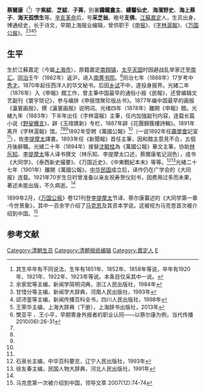'''蔡爾康'''（{{Bd|1851年||1921年|}}<ref>其生卒年有不同说法，生年有1851年、1852年、1858年等说，卒年有1920年、1921年、1922年、1923年等说。本条目仅采其中一说。</ref>）字'''紫紱'''、'''芝紱'''、'''子茀'''，別署'''鑄鐵盦主'''、'''縷馨仙史'''、'''海濱野史'''、'''海上蔡子'''、'''海天孤愤生'''等。[[辛亥革命|辛亥革命]]后，号'''采芝翁'''。晚号'''支佛'''。[[江蘇|江蘇]][[嘉定区|嘉定]]人，生员出身，博通经史，长于诗文，早期上海报业编辑，曾供职于《[[申报|申报]]》、《[[字林滬報|字林滬報]]》、《[[万国公报_(传教士报纸)|万国公报]]》。<ref name=yjh>余家宏等主编，新闻学简明词典，浙江人民出版社，1984年</ref><ref name=gxf>甘惜分等主编，新闻学大辞典，河南人民出版社，1993年</ref><ref name=qph>邱沛篁等主编，新闻传播百科全书，四川人民出版社，1998年</ref><ref name=wrh>王荣华主编，上海大辞典（下册），上海辞书出版社，2013年</ref>

==生平==
生於江蘇嘉定（今屬[[上海市|上海市]]），原籍嘉定[[南翔镇|南翔镇]]，[[太平天国|太平天国]]时因避战乱举家迁至[[南汇|南汇]]。[[同治|同治]]壬午（1862年）返沪，进入[[南菁书院|南菁书院]]。<ref>樊亚平 、王小平，早期寄身外报者的职业认同——以蔡尔康为例，当代传播2010(06):26-31</ref>同治七年（1868年）17岁考中[[秀才|秀才]]。1870年起任西洋人的华文秘书。后因[[乡试|乡试]]不中，遂投身报界。光緒二年（1876年）入《申報》館工作，曾主筆中国最早的通俗小报《民報》，还曾编辑文艺副刊《寰宇琐记》，参与编排《申报馆聚珍版丛书》。1877年编中国最早的画报《瀛寰画报》，撰《瀛寰画报》说明词。光绪四年（1878年）離開《申報》館。光緒九年（1883年）下半年出任《字林滬報》主筆，任内加強副刊内容，连载长篇小说《[[野叟曝言|野叟曝言]]》，辟《玉琯镌新》专栏，1887年辟《花團錦簇樓詩輯》。1891年离开《字林滬報》馆。<ref name=gxf/><ref name=qph/><ref name=wrh/>1892年受聘《萬國公報》<ref name=xu/>（一说1892年任[[廣學會|廣學會]]記室<ref name=gxf/>），佐[[李提摩太|李提摩太]]譯書。1893年任《新聞報》首任主筆，因和館主意見不合，五個月後辭職。光緒二十年（1894年）接替[[沈毓桂|沈毓桂]]為《萬國公報》華文主筆。协助[[林乐知|林乐知]]、[[李提摩太|李提摩太]]等人译书撰文（林乐知、李提摩太口述，蔡爾康笔记润色），成书《大同学》、《泰西新史撮要》、《万国近史》、《中東戰紀本末》等等。<ref>石泉长主编，中华百科要览，辽宁人民出版社，1993年</ref><ref name=xu>徐友春主编，民国人物大辞典，河北人民出版社，1991年</ref>光緒二十七年（1901年）離開《萬國公報》。[[中华民国|中华民国]]成立后，译作仍在广学会的《大同报》连载。1921年70岁生日时曾准备以亲友祝寿贺仪刻书，因费用过多而未果，著述未能出版，不久病逝。<ref name=gxf/>

1899年2月，《[[万国公报|万国公报]]》卷121刊登[[李提摩太|李提摩太]]节译、蔡尔康纂述的《大同学第一章·今世景象》，其中一百余字介绍了[[马克思|马克思]]及其资本学说。这被视为马克思首次被介绍到中国。<ref>马克思第一次被介绍到中国，领导文萃 2007(12):74-74</ref>

==参考文献==
{{reflist}}

{{马克思主义在中国的早期传播}}
{{DEFAULTSORT:Cai Erkang}}
[[Category:清朝生员|Category:清朝生员]]
[[Category:清朝报纸编辑|Category:清朝报纸编辑]]
[[Category:嘉定人|Category:嘉定人]]
[[Category:蔡姓|E]]